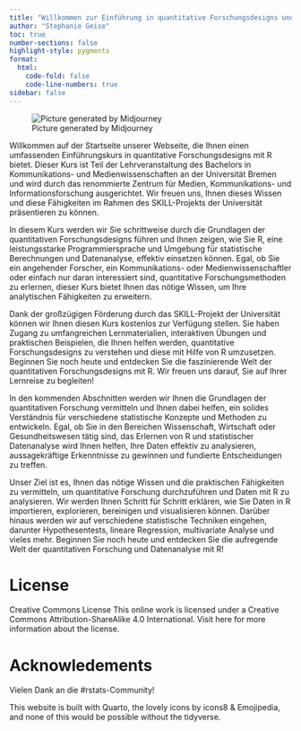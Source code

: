 ```yaml
---
title: "Willkommen zur Einführung in quantitative Forschungsdesigns und Datenanalyse"
author: "Stephanie Geise"
toc: true
number-sections: false
highlight-style: pygments
format:
  html:
    code-fold: false
    code-line-numbers: true
sidebar: false
---
```


![Picture generated by Midjourney](zemki-patrick_comic_style_a_person_is_analysing_a_dataset_on_he_ba2c6c7e-292e-4098-ab37-55cde63aa711.png)

Willkommen auf der Startseite unserer Webseite, die Ihnen einen umfassenden Einführungskurs in quantitative Forschungsdesigns mit R bietet. Dieser Kurs ist Teil der Lehrveranstaltung des Bachelors in Kommunikations- und Medienwissenschaften an der Universität Bremen und wird durch das renommierte Zentrum für Medien, Kommunikations- und Informationsforschung ausgerichtet. Wir freuen uns, Ihnen dieses Wissen und diese Fähigkeiten im Rahmen des SKILL-Projekts der Universität präsentieren zu können.

In diesem Kurs werden wir Sie schrittweise durch die Grundlagen der quantitativen Forschungsdesigns führen und Ihnen zeigen, wie Sie R, eine leistungsstarke Programmiersprache und Umgebung für statistische Berechnungen und Datenanalyse, effektiv einsetzen können. Egal, ob Sie ein angehender Forscher, ein Kommunikations- oder Medienwissenschaftler oder einfach nur daran interessiert sind, quantitative Forschungsmethoden zu erlernen, dieser Kurs bietet Ihnen das nötige Wissen, um Ihre analytischen Fähigkeiten zu erweitern.

Dank der großzügigen Förderung durch das SKILL-Projekt der Universität können wir Ihnen diesen Kurs kostenlos zur Verfügung stellen. Sie haben Zugang zu umfangreichen Lernmaterialien, interaktiven Übungen und praktischen Beispielen, die Ihnen helfen werden, quantitative Forschungsdesigns zu verstehen und diese mit Hilfe von R umzusetzen. Beginnen Sie noch heute und entdecken Sie die faszinierende Welt der quantitativen Forschungsdesigns mit R. Wir freuen uns darauf, Sie auf Ihrer Lernreise zu begleiten!

In den kommenden Abschnitten werden wir Ihnen die Grundlagen der quantitativen Forschung vermitteln und Ihnen dabei helfen, ein solides Verständnis für verschiedene statistische Konzepte und Methoden zu entwickeln. Egal, ob Sie in den Bereichen Wissenschaft, Wirtschaft oder Gesundheitswesen tätig sind, das Erlernen von R und statistischer Datenanalyse wird Ihnen helfen, Ihre Daten effektiv zu analysieren, aussagekräftige Erkenntnisse zu gewinnen und fundierte Entscheidungen zu treffen.

Unser Ziel ist es, Ihnen das nötige Wissen und die praktischen Fähigkeiten zu vermitteln, um quantitative Forschung durchzuführen und Daten mit R zu analysieren. Wir werden Ihnen Schritt für Schritt erklären, wie Sie Daten in R importieren, explorieren, bereinigen und visualisieren können. Darüber hinaus werden wir auf verschiedene statistische Techniken eingehen, darunter Hypothesentests, lineare Regression, multivariate Analyse und vieles mehr. Beginnen Sie noch heute und entdecken Sie die aufregende Welt der quantitativen Forschung und Datenanalyse mit R!


# License

Creative Commons License
This online work is licensed under a Creative Commons Attribution-ShareAlike 4.0 International. Visit here for more information about the license.

# Acknowledements

Vielen Dank an die #rstats-Community!

This website is built with Quarto, the lovely icons by icons8 & Emojipedia, and none of this would be possible without the tidyverse.

